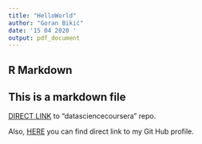 ```yaml
---
title: "HelloWorld"
author: "Goran Bikić"
date: '15 04 2020 '
output: pdf_document
---
```


## R Markdown

## This is a markdown file

[DIRECT LINK](https://github.com/goran-bikic/datasciencecoursera.git) to "datasciencecoursera" repo.

Also, [HERE](https://github.com/goran-bikic) you can find direct link to my Git Hub profile.
